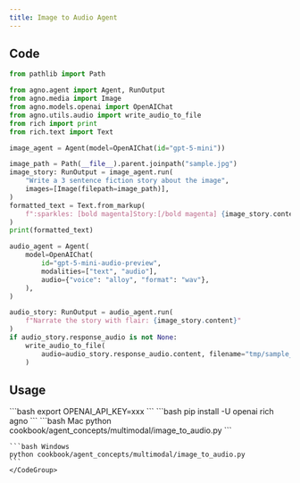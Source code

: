 ```yaml
---
title: Image to Audio Agent
---
```


## Code

```python
from pathlib import Path

from agno.agent import Agent, RunOutput
from agno.media import Image
from agno.models.openai import OpenAIChat
from agno.utils.audio import write_audio_to_file
from rich import print
from rich.text import Text

image_agent = Agent(model=OpenAIChat(id="gpt-5-mini"))

image_path = Path(__file__).parent.joinpath("sample.jpg")
image_story: RunOutput = image_agent.run(
    "Write a 3 sentence fiction story about the image",
    images=[Image(filepath=image_path)],
)
formatted_text = Text.from_markup(
    f":sparkles: [bold magenta]Story:[/bold magenta] {image_story.content} :sparkles:"
)
print(formatted_text)

audio_agent = Agent(
    model=OpenAIChat(
        id="gpt-5-mini-audio-preview",
        modalities=["text", "audio"],
        audio={"voice": "alloy", "format": "wav"},
    ),
)

audio_story: RunOutput = audio_agent.run(
    f"Narrate the story with flair: {image_story.content}"
)
if audio_story.response_audio is not None:
    write_audio_to_file(
        audio=audio_story.response_audio.content, filename="tmp/sample_story.wav"
    )
```

## Usage

<Steps>
  <Snippet file="create-venv-step.mdx" />

  <Step title="Set your API key">
    ```bash
    export OPENAI_API_KEY=xxx
    ```
  </Step>

  <Step title="Install libraries">
    ```bash
    pip install -U openai rich agno
    ```
  </Step>

  <Step title="Run Agent">
    <CodeGroup>
    ```bash Mac
    python cookbook/agent_concepts/multimodal/image_to_audio.py
    ```

    ```bash Windows
    python cookbook/agent_concepts/multimodal/image_to_audio.py
    ```
    </CodeGroup>
  </Step>
</Steps>